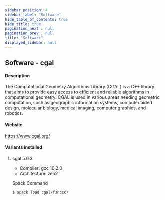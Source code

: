 ```yaml
---
sidebar_position: 4
sidebar_label: "Software"
hide_table_of_contents: true
hide_title: true
pagination_next : null
pagination_prev : null
title: "Software"
displayed_sidebar: null
---
```


## Software - cgal


#### Description
The Computational Geometry Algorithms Library (CGAL) is a C++ library that aims to provide easy access to efficient and reliable algorithms in computational geometry. CGAL is used in various areas needing geometric computation, such as geographic information systems, computer aided design, molecular biology, medical imaging, computer graphics, and robotics.

#### Website
https://www.cgal.org/

#### Variants installed

1. cgal 5.0.3

    - Compiler: gcc 10.2.0
    - Architecture: zen2

    Spack Command
    ```bash
    $ spack load cgal/f3nccc7
    ```

